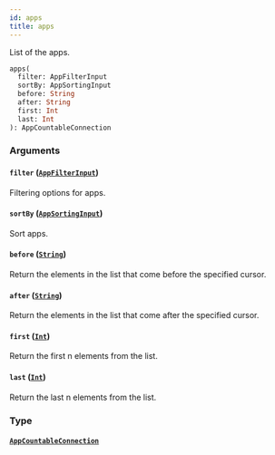 ```yaml
---
id: apps
title: apps
---
```



List of the apps.

```graphql
apps(
  filter: AppFilterInput
  sortBy: AppSortingInput
  before: String
  after: String
  first: Int
  last: Int
): AppCountableConnection
```


### Arguments

#### `filter` ([`AppFilterInput`](../../../developer/api-reference/inputs/app-filter-input))

Filtering options for apps.


#### `sortBy` ([`AppSortingInput`](../../../developer/api-reference/inputs/app-sorting-input))

Sort apps.


#### `before` ([`String`](../../../developer/api-reference/scalars/string))

Return the elements in the list that come before the specified cursor.


#### `after` ([`String`](../../../developer/api-reference/scalars/string))

Return the elements in the list that come after the specified cursor.


#### `first` ([`Int`](../../../developer/api-reference/scalars/int))

Return the first n elements from the list.


#### `last` ([`Int`](../../../developer/api-reference/scalars/int))

Return the last n elements from the list.


### Type

#### [`AppCountableConnection`](../../../developer/api-reference/objects/app-countable-connection) 






